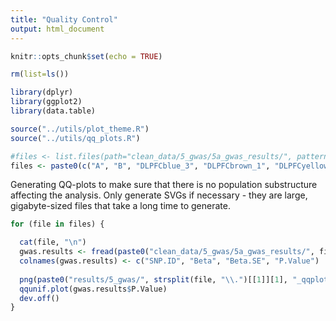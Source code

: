 ```yaml
---
title: "Quality Control"
output: html_document
---
```


```r
knitr::opts_chunk$set(echo = TRUE)

rm(list=ls())

library(dplyr)
library(ggplot2)
library(data.table)

source("../utils/plot_theme.R")
source("../utils/qq_plots.R")
```

```r
#files <- list.files(path="clean_data/5_gwas/5a_gwas_results/", pattern="\\.ps$")
files <- paste0(c("A", "B", "DLPFCblue_3", "DLPFCbrown_1", "DLPFCyellow_1", "DLPFCyellow_2"), ".pheno.output.ps")
```

Generating QQ-plots to make sure that there is no population substructure affecting the analysis. Only generate SVGs if necessary - they are large, gigabyte-sized files that take a long time to generate.

```r
for (file in files) {

  cat(file, "\n")
  gwas.results <- fread(paste0("clean_data/5_gwas/5a_gwas_results/", file), sep="\t", header=F)
  colnames(gwas.results) <- c("SNP.ID", "Beta", "Beta.SE", "P.Value")
  
  png(paste0("results/5_gwas/", strsplit(file, "\\.")[[1]][1], "_qqplot.png"), width=8, height=8, units="in", res=600)
  qqunif.plot(gwas.results$P.Value)
  dev.off()
}
```

